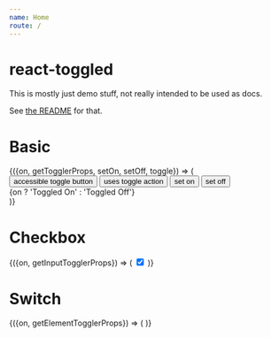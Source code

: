 ```yaml
---
name: Home
route: /
---
```



# react-toggled

This is mostly just demo stuff, not really intended to be used as docs.

See [the README](https://github.com/kentcdodds/react-toggled) for that.

# Basic

<Playground>
  <Toggle>
    {({on, getTogglerProps, setOn, setOff, toggle}) => (
      <div>
        <button {...getTogglerProps()}>accessible toggle button</button>
        <button onClick={toggle}>uses toggle action</button>
        <button onClick={setOn}>set on</button>
        <button onClick={setOff}>set off</button>
        <div>{on ? 'Toggled On' : 'Toggled Off'}</div>
      </div>
    )}
  </Toggle>
</Playground>

# Checkbox

<Playground>
  <Toggle>
    {({on, getInputTogglerProps}) => (
      <span
        style={{
          position: 'relative',
          display: 'inline-block',
          width: '20px',
          height: '20px',
        }}
      >
        <input
          type="checkbox"
          checked={on}
          role="role"
          aria-checked={on.toString()}
          style={{
            width: '100%',
            height: '100%',
            margin: 0,
          }}
          {...getInputTogglerProps()}
        />
        <span
          style={{
            position: 'absolute',
            top: 0,
            left: 0,
            width: '100%',
            height: '100%',
            background: on ? 'green' : 'gray',
            pointerEvents: 'none',
          }}
        />
      </span>
    )}
  </Toggle>
</Playground>

# Switch

<Playground>
  <Toggle>
    {({on, getElementTogglerProps}) => (
      <span
        role="switch"
        aria-checked={on.toString()}
        style={{
          position: 'absolute',
          top: 0,
          left: 0,
          display: 'flex',
          alignItems: 'center',
          width: '40px',
          height: '20px',
        }}
        {...getElementTogglerProps()}
      >
        <span
          style={{
            flex: 1,
            height: '100%',
            borderRadius: '10px',
            background: on ? 'green' : 'gray',
          }}
        />
        <span
          style={{
            position: 'absolute',
            width: '16px',
            height: '16px',
            borderRadius: '50%',
            background: 'white',
            transition: 'transform 0.3s',
            transform: on ? 'translateX(22px)' : 'translateX(2px)',
          }}
        />
      </span>
    )}
  </Toggle>
</Playground>
